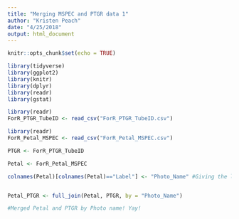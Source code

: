 ```yaml
---
title: "Merging MSPEC and PTGR data 1"
author: "Kristen Peach"
date: "4/25/2018"
output: html_document
---
```


```r
knitr::opts_chunk$set(echo = TRUE)
```

```r

library(tidyverse)
library(ggplot2)
library(knitr)
library(dplyr)
library(readr)
library(gstat)


```
```r

library(readr)
ForR_PTGR_TubeID <- read_csv("ForR_PTGR_TubeID.csv")

library(readr)
ForR_Petal_MSPEC <- read_csv("ForR_Petal_MSPEC.csv")


```

```r

PTGR <- ForR_PTGR_TubeID

Petal <- ForR_Petal_MSPEC

colnames(Petal)[colnames(Petal)=="Label"] <- "Photo_Name" #Giving the label column the same name for both files so that I can merge them



```

```r

Petal_PTGR <- full_join(Petal, PTGR, by = "Photo_Name")

#Merged Petal and PTGR by Photo name! Yay!



```




